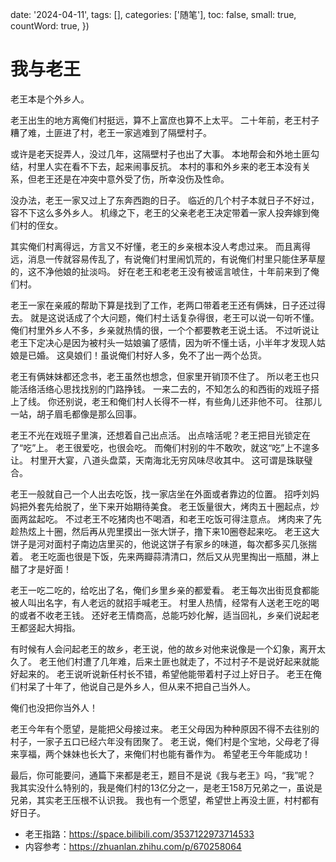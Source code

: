 
  date: '2024-04-11',
  tags: [],
  categories: ['随笔'],
  toc: false,
  small: true,
  countWord: true,
})

# 我与老王

老王本是个外乡人。

老王出生的地方离俺们村挺远，算不上富庶也算不上太平。
二十年前，老王村子糟了难，土匪进了村，老王一家逃难到了隔壁村子。

或许是老天捉弄人，没过几年，这隔壁村子也出了大事。
本地帮会和外地土匪勾结，村里人实在看不下去，起来闹事反抗。
本村的事和外乡来的老王本没有关系，但老王还是在冲突中意外受了伤，所幸没伤及性命。

没办法，老王一家又过上了东奔西跑的日子。
临近的几个村子本就日子不好过，容不下这么多外乡人。
机缘之下，老王的父亲老老王决定带着一家人投奔嫁到俺们村的侄女。

其实俺们村离得远，方言又不好懂，老王的乡亲根本没人考虑过来。
而且离得远，消息一传就容易传乱了，有说俺们村里闹饥荒的，有说俺们村里只能住茅草屋的，这不净他娘的扯淡吗。
好在老王和老老王没有被谣言唬住，十年前来到了俺们村。

老王一家在亲戚的帮助下算是找到了工作，老两口带着老王还有俩妹，日子还过得去。
就是这说话成了个大问题，俺们村土话复杂得很，老王可以说一句听不懂。
俺们村里外乡人不多，乡亲就热情的很，一个个都要教老王说土话。
不过听说让老王下定决心是因为被村头一姑娘骗了感情，因为听不懂土话，小半年才发现人姑娘是已婚。
这臭娘们！虽说俺们村好人多，免不了出一两个怂货。

老王有俩妹妹都还念书，老王虽然也想念，但家里开销顶不住了。
所以老王也只能活络活络心思找找别的门路挣钱。
一来二去的，不知怎么的和西街的戏班子搭上了线。
你还别说，老王和俺们村人长得不一样，有些角儿还非他不可。
往那儿一站，胡子眉毛都像是那么回事。

老王不光在戏班子里演，还想着自己出点活。
出点啥活呢？老王把目光锁定在了“吃”上。
老王很爱吃，也很会吃。
而俺们村别的牛不敢吹，就这“吃”上不遑多让。
村里开大宴，八道头盘菜，天南海北无穷风味尽收其中。
这可谓是珠联璧合。

老王一般就自己一个人出去吃饭，找一家店坐在外面或者靠边的位置。
招呼刘妈妈把外套先给脱了，坐下来开始期待美食。
老王饭量很大，烤肉五十圈起点，炒面两盆起吃。
不过老王不吃猪肉也不喝酒，和老王吃饭可得注意点。
烤肉来了先趁热炫上十圈，然后再从兜里摸出一张大饼子，撸下来10圈卷起来吃。
老王这大饼子是河对面村子南边店里买的，他说这饼子有家乡的味道，每次都多买几张揣着。
老王吃面也很是下饭，先来两瓣蒜清清口，然后又从兜里掏出一瓶醋，淋上醋了才是好面！

老王一吃二吃的，给吃出了名，俺们乡里乡亲的都爱看。
老王每次出街觅食都能被人叫出名字，有人老远的就招手喊老王。
村里人热情，经常有人送老王吃的喝的或者不收老王钱。
还好老王情商高，总能巧妙化解，适当回礼，乡亲们说起老王都竖起大拇指。

有时候有人会问起老王的故乡，老王说，他的故乡对他来说像是一个幻象，离开太久了。
老王他们村遭了几年难，后来土匪也就走了，不过村子不是说好起来就能好起来的。
老王说听说新任村长不错，希望他能带着村子过上好日子。
老王在俺们村呆了十年了，他说自己是外乡人，但从来不把自己当外人。

俺们也没把你当外人！

老王今年有个愿望，是能把父母接过来。
老王父母因为种种原因不得不去往别的村子，一家子五口已经六年没有团聚了。
老王说，俺们村是个宝地，父母老了得来享福，两个妹妹也长大了，来俺们村也能有番作为。
希望老王今年能成功！

最后，你可能要问，通篇下来都是老王，题目不是说《我与老王》吗，“我”呢？
我其实没什么特别的，我是俺们村的13亿分之一，是老王158万兄弟之一，虽说是兄弟，其实老王压根不认识我。
我也有一个愿望，希望世上再没土匪，村村都有好日子。

- 老王指路：https://space.bilibili.com/3537122973714533
- 内容参考：https://zhuanlan.zhihu.com/p/670258064